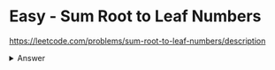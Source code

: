 # Easy - Sum Root to Leaf Numbers

https://leetcode.com/problems/sum-root-to-leaf-numbers/description

<details>

<summary>Answer</summary>

```ts

class TreeNode {
    val: number;
    left: TreeNode | null;
    right: TreeNode | null;

    constructor(val: number = 0, left: TreeNode | null = null, right: TreeNode | null = null) {
        this.val = val;
        this.left = left;
        this.right = right;
    }
}

function sumNumbers(root: TreeNode | null): number {
    function dfs(node: TreeNode | null, currentSum: number): number {
        if (!node) return 0;

        currentSum = currentSum * 10 + node.val;

        if (!node.left && !node.right) { // Check if leaf node
            return currentSum;
        }

        return dfs(node.left, currentSum) + dfs(node.right, currentSum);
    }
    
    return dfs(root, 0);
}

```

</details>